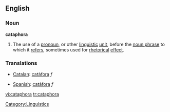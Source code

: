 ==English==
=== Noun ===
'''cataphora'''
{{wikipedia}}
# The use of a [[pronoun]], or other [[linguistic]] [[unit]], before the [[noun phrase]] to which it [[refers]], sometimes used for [[rhetorical]] [[effect]].

=== Translations ===
{{top}}
*[[Catalan]]: [[catàfora]] ''f''
{{mid}}
*[[Spanish]]: [[catáfora]] ''f''
{{bottom}}

[[Category:Linguistics]]

[[vi:cataphora]]
[[tr:cataphora]]